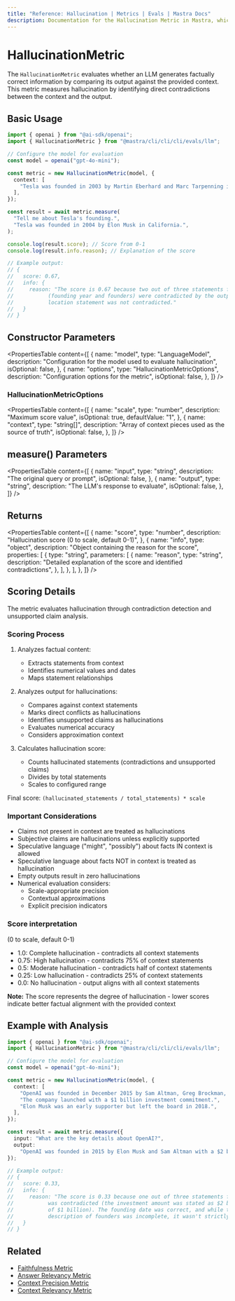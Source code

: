 ```yaml
---
title: "Reference: Hallucination | Metrics | Evals | Mastra Docs"
description: Documentation for the Hallucination Metric in Mastra, which evaluates the factual correctness of LLM outputs by identifying contradictions with provided context.
---
```



# HallucinationMetric

<ScorerCallout />

The `HallucinationMetric` evaluates whether an LLM generates factually correct information by comparing its output against the provided context. This metric measures hallucination by identifying direct contradictions between the context and the output.

## Basic Usage

```typescript
import { openai } from "@ai-sdk/openai";
import { HallucinationMetric } from "@mastra/cli/cli/cli/evals/llm";

// Configure the model for evaluation
const model = openai("gpt-4o-mini");

const metric = new HallucinationMetric(model, {
  context: [
    "Tesla was founded in 2003 by Martin Eberhard and Marc Tarpenning in San Carlos, California.",
  ],
});

const result = await metric.measure(
  "Tell me about Tesla's founding.",
  "Tesla was founded in 2004 by Elon Musk in California.",
);

console.log(result.score); // Score from 0-1
console.log(result.info.reason); // Explanation of the score

// Example output:
// {
//   score: 0.67,
//   info: {
//     reason: "The score is 0.67 because two out of three statements from the context
//           (founding year and founders) were contradicted by the output, while the
//           location statement was not contradicted."
//   }
// }
```

## Constructor Parameters

<PropertiesTable
  content={[
    {
      name: "model",
      type: "LanguageModel",
      description: "Configuration for the model used to evaluate hallucination",
      isOptional: false,
    },
    {
      name: "options",
      type: "HallucinationMetricOptions",
      description: "Configuration options for the metric",
      isOptional: false,
    },
  ]}
/>

### HallucinationMetricOptions

<PropertiesTable
  content={[
    {
      name: "scale",
      type: "number",
      description: "Maximum score value",
      isOptional: true,
      defaultValue: "1",
    },
    {
      name: "context",
      type: "string[]",
      description: "Array of context pieces used as the source of truth",
      isOptional: false,
    },
  ]}
/>

## measure() Parameters

<PropertiesTable
  content={[
    {
      name: "input",
      type: "string",
      description: "The original query or prompt",
      isOptional: false,
    },
    {
      name: "output",
      type: "string",
      description: "The LLM's response to evaluate",
      isOptional: false,
    },
  ]}
/>

## Returns

<PropertiesTable
  content={[
    {
      name: "score",
      type: "number",
      description: "Hallucination score (0 to scale, default 0-1)",
    },
    {
      name: "info",
      type: "object",
      description: "Object containing the reason for the score",
      properties: [
        {
          type: "string",
          parameters: [
            {
              name: "reason",
              type: "string",
              description:
                "Detailed explanation of the score and identified contradictions",
            },
          ],
        },
      ],
    },
  ]}
/>

## Scoring Details

The metric evaluates hallucination through contradiction detection and unsupported claim analysis.

### Scoring Process

1. Analyzes factual content:

   - Extracts statements from context
   - Identifies numerical values and dates
   - Maps statement relationships

2. Analyzes output for hallucinations:

   - Compares against context statements
   - Marks direct conflicts as hallucinations
   - Identifies unsupported claims as hallucinations
   - Evaluates numerical accuracy
   - Considers approximation context

3. Calculates hallucination score:
   - Counts hallucinated statements (contradictions and unsupported claims)
   - Divides by total statements
   - Scales to configured range

Final score: `(hallucinated_statements / total_statements) * scale`

### Important Considerations

- Claims not present in context are treated as hallucinations
- Subjective claims are hallucinations unless explicitly supported
- Speculative language ("might", "possibly") about facts IN context is allowed
- Speculative language about facts NOT in context is treated as hallucination
- Empty outputs result in zero hallucinations
- Numerical evaluation considers:
  - Scale-appropriate precision
  - Contextual approximations
  - Explicit precision indicators

### Score interpretation

(0 to scale, default 0-1)

- 1.0: Complete hallucination - contradicts all context statements
- 0.75: High hallucination - contradicts 75% of context statements
- 0.5: Moderate hallucination - contradicts half of context statements
- 0.25: Low hallucination - contradicts 25% of context statements
- 0.0: No hallucination - output aligns with all context statements

**Note:** The score represents the degree of hallucination - lower scores indicate better factual alignment with the provided context

## Example with Analysis

```typescript
import { openai } from "@ai-sdk/openai";
import { HallucinationMetric } from "@mastra/cli/cli/cli/evals/llm";

// Configure the model for evaluation
const model = openai("gpt-4o-mini");

const metric = new HallucinationMetric(model, {
  context: [
    "OpenAI was founded in December 2015 by Sam Altman, Greg Brockman, and others.",
    "The company launched with a $1 billion investment commitment.",
    "Elon Musk was an early supporter but left the board in 2018.",
  ],
});

const result = await metric.measure({
  input: "What are the key details about OpenAI?",
  output:
    "OpenAI was founded in 2015 by Elon Musk and Sam Altman with a $2 billion investment.",
});

// Example output:
// {
//   score: 0.33,
//   info: {
//     reason: "The score is 0.33 because one out of three statements from the context
//           was contradicted (the investment amount was stated as $2 billion instead
//           of $1 billion). The founding date was correct, and while the output's
//           description of founders was incomplete, it wasn't strictly contradictory."
//   }
// }
```

## Related

- [Faithfulness Metric](./faithfulness)
- [Answer Relevancy Metric](./answer-relevancy)
- [Context Precision Metric](./context-precision)
- [Context Relevancy Metric](./context-relevancy)
